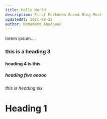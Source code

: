 ```yaml
---
title: Hello World
description: First Markdown Based Blog Post
updatedAt: 2021-08-22
author: Mohamamd AbuAboud
---
```


lorem ipsum....

### this is a heading 3

#### heading 4 is this

##### heading five ooooo

###### this is heading six

# Heading 1